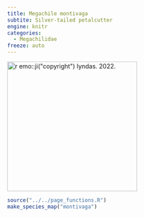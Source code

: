 ```yaml
---
title: Megachile montivaga
subtite: Silver-tailed petalcutter
engine: knitr
categories:
  - Megachilidae
freeze: auto
---
```

[![`r emo::ji("copyright")` lyndas. 2022.](https://inaturalist-open-data.s3.amazonaws.com/photos/217736067/large.jpg){height=300}](https://inaturalist.ca/observations/128200495)

```r
source("../../page_functions.R")
make_species_map("montivaga")
```
